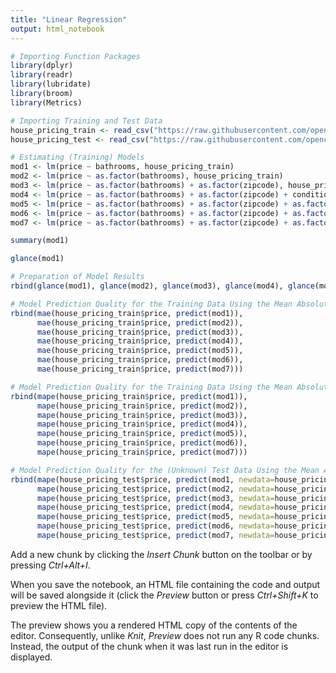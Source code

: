 ---
title: "Linear Regression"
output: html_notebook
---

```{r}
# Importing Function Packages
library(dplyr)
library(readr)
library(lubridate)
library(broom)
library(Metrics)
```


```{r}
# Importing Training and Test Data
house_pricing_train <- read_csv("https://raw.githubusercontent.com/opencampus-sh/ws1920-datascience/master/house_pricing_train.csv")
house_pricing_test <- read_csv("https://raw.githubusercontent.com/opencampus-sh/ws1920-datascience/master/house_pricing_test.csv")
```


```{r}
# Estimating (Training) Models
mod1 <- lm(price ~ bathrooms, house_pricing_train)
mod2 <- lm(price ~ as.factor(bathrooms), house_pricing_train)
mod3 <- lm(price ~ as.factor(bathrooms) + as.factor(zipcode), house_pricing_train)
mod4 <- lm(price ~ as.factor(bathrooms) + as.factor(zipcode) + condition, house_pricing_train)
mod5 <- lm(price ~ as.factor(bathrooms) + as.factor(zipcode) + as.factor(condition), house_pricing_train)
mod6 <- lm(price ~ as.factor(bathrooms) + as.factor(zipcode) + as.factor(condition) + sqft_living15, house_pricing_train)
mod7 <- lm(price ~ as.factor(bathrooms) + as.factor(zipcode) + as.factor(condition) + sqft_living15 + floors + view + grade + as.factor(zipcode)*as.factor(bathrooms), house_pricing_train)
```


```{r}
summary(mod1)
```

```{r}
glance(mod1)
```

```{r}
# Preparation of Model Results
rbind(glance(mod1), glance(mod2), glance(mod3), glance(mod4), glance(mod5), glance(mod6), glance(mod7))
```


```{r}
# Model Prediction Quality for the Training Data Using the Mean Absolute Error
rbind(mae(house_pricing_train$price, predict(mod1)),
      mae(house_pricing_train$price, predict(mod2)),
      mae(house_pricing_train$price, predict(mod3)),
      mae(house_pricing_train$price, predict(mod4)),
      mae(house_pricing_train$price, predict(mod5)),
      mae(house_pricing_train$price, predict(mod6)),
      mae(house_pricing_train$price, predict(mod7)))
```


```{r}
# Model Prediction Quality for the Training Data Using the Mean Absolute Percentage Error
rbind(mape(house_pricing_train$price, predict(mod1)),
      mape(house_pricing_train$price, predict(mod2)),
      mape(house_pricing_train$price, predict(mod3)),
      mape(house_pricing_train$price, predict(mod4)),
      mape(house_pricing_train$price, predict(mod5)),
      mape(house_pricing_train$price, predict(mod6)),
      mape(house_pricing_train$price, predict(mod7)))
```


```{r}
# Model Prediction Quality for the (Unknown) Test Data Using the Mean Absolute Percentage Error
rbind(mape(house_pricing_test$price, predict(mod1, newdata=house_pricing_test)),
      mape(house_pricing_test$price, predict(mod2, newdata=house_pricing_test)),
      mape(house_pricing_test$price, predict(mod3, newdata=house_pricing_test)),
      mape(house_pricing_test$price, predict(mod4, newdata=house_pricing_test)),
      mape(house_pricing_test$price, predict(mod5, newdata=house_pricing_test)),
      mape(house_pricing_test$price, predict(mod6, newdata=house_pricing_test)),
      mape(house_pricing_test$price, predict(mod7, newdata=house_pricing_test)))


```






Add a new chunk by clicking the *Insert Chunk* button on the toolbar or by pressing *Ctrl+Alt+I*.

When you save the notebook, an HTML file containing the code and output will be saved alongside it (click the *Preview* button or press *Ctrl+Shift+K* to preview the HTML file).

The preview shows you a rendered HTML copy of the contents of the editor. Consequently, unlike *Knit*, *Preview* does not run any R code chunks. Instead, the output of the chunk when it was last run in the editor is displayed.
